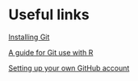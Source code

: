 # Useful links

[Installing Git](http://git-scm.com/downloads)

[A guide for Git use with R](https://happygitwithr.com/)

[Setting up your own GitHub account](https://docs.github.com/en/get-started/onboarding/getting-started-with-your-github-account)





